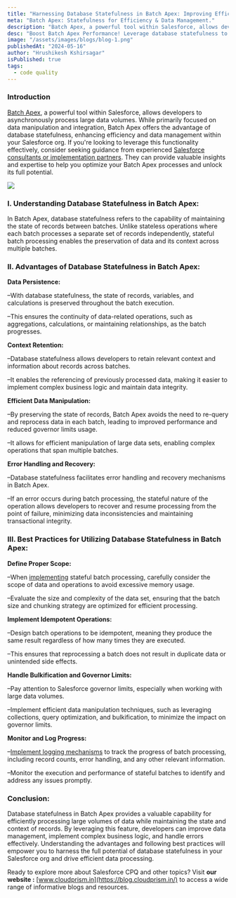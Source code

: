 ```yaml
---
title: "Harnessing Database Statefulness in Batch Apex: Improving Efficiency and Data"
meta: "Batch Apex: Statefulness for Efficiency & Data Management."
description: "Batch Apex, a powerful tool within Salesforce, allows developers to asynchronously process large data volumes. While primarily focused on data manipulation and integration, Batch Apex offers the advantage of database statefulness, enhancing efficiency and data management within your Salesforce org."
desc: "Boost Batch Apex Performance! Leverage database statefulness to optimize data processing, improve efficiency, and enhance data management."
image: "/assets/images/blogs/blog-1.png"
publishedAt: "2024-05-16"
author: "Hrushikesh Kshirsagar"
isPublished: true
tags:
  - code quality
---
```


### Introduction

[Batch Apex](https://www.salesforce.com/in/platform/sandboxes-environments/), a powerful tool within Salesforce, allows developers to asynchronously process large data volumes. While primarily focused on data manipulation and integration, Batch Apex offers the advantage of database statefulness, enhancing efficiency and data management within your Salesforce org. If you're looking to leverage this functionality effectively, consider seeking guidance from experienced [Salesforce consultants or implementation partners](https://cloudprism.in/salesforce-consultation). They can provide valuable insights and expertise to help you optimize your Batch Apex processes and unlock its full potential.

<Image src="/assets/images/blogs/blog-2.png" />

### I. Understanding Database Statefulness in Batch Apex:

In Batch Apex, database statefulness refers to the capability of maintaining the state of records between batches. Unlike stateless operations where each batch processes a separate set of records independently, stateful batch processing enables the preservation of data and its context across multiple batches.

### II. Advantages of Database Statefulness in Batch Apex:

**Data Persistence:**

–With database statefulness, the state of records, variables, and calculations is preserved throughout the batch execution.

–This ensures the continuity of data-related operations, such as aggregations, calculations, or maintaining relationships, as the batch progresses.

**Context Retention:**

–Database statefulness allows developers to retain relevant context and information about records across batches.

–It enables the referencing of previously processed data, making it easier to implement complex business logic and maintain data integrity.

**Efficient Data Manipulation:**

–By preserving the state of records, Batch Apex avoids the need to re-query and reprocess data in each batch, leading to improved performance and reduced governor limits usage.

–It allows for efficient manipulation of large data sets, enabling complex operations that span multiple batches.

**Error Handling and Recovery:**

–Database statefulness facilitates error handling and recovery mechanisms in Batch Apex.

–If an error occurs during batch processing, the stateful nature of the operation allows developers to recover and resume processing from the point of failure, minimizing data inconsistencies and maintaining transactional integrity.

### III. Best Practices for Utilizing Database Statefulness in Batch Apex:

**Define Proper Scope:**

–When [implementing](https://cloudprism.in/salesforce-consultation) stateful batch processing, carefully consider the scope of data and operations to avoid excessive memory usage.

–Evaluate the size and complexity of the data set, ensuring that the batch size and chunking strategy are optimized for efficient processing.

**Implement Idempotent Operations:**

–Design batch operations to be idempotent, meaning they produce the same result regardless of how many times they are executed.

–This ensures that reprocessing a batch does not result in duplicate data or unintended side effects.

**Handle Bulkification and Governor Limits:**

–Pay attention to Salesforce governor limits, especially when working with large data volumes.

–Implement efficient data manipulation techniques, such as leveraging collections, query optimization, and bulkification, to minimize the impact on governor limits.

**Monitor and Log Progress:**

–[Implement logging mechanisms](https://cloudprism.in/salesforce-consultation) to track the progress of batch processing, including record counts, error handling, and any other relevant information.

–Monitor the execution and performance of stateful batches to identify and address any issues promptly.

### Conclusion:

Database statefulness in Batch Apex provides a valuable capability for efficiently processing large volumes of data while maintaining the state and context of records. By leveraging this feature, developers can improve data management, implement complex business logic, and handle errors effectively. Understanding the advantages and following best practices will empower you to harness the full potential of database statefulness in your Salesforce org and drive efficient data processing.

Ready to explore more about Salesforce CPQ and other topics? Visit **our website :** [www.cloudprism.in](https://blog.cloudprism.in/) to access a wide range of informative blogs and resources.
